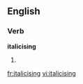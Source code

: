 
==English==

===Verb===
'''italicising'''

# {{present participle of|[[italicise]]}}

[[fr:italicising]]
[[vi:italicising]]